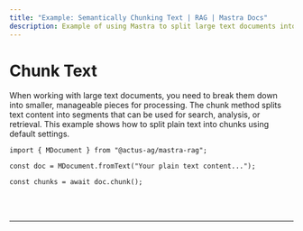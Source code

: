 ```yaml
---
title: "Example: Semantically Chunking Text | RAG | Mastra Docs"
description: Example of using Mastra to split large text documents into smaller chunks for processing.
---
```



# Chunk Text

When working with large text documents, you need to break them down into smaller, manageable pieces for processing. The chunk method splits text content into segments that can be used for search, analysis, or retrieval. This example shows how to split plain text into chunks using default settings.

```tsx copy
import { MDocument } from "@actus-ag/mastra-rag";

const doc = MDocument.fromText("Your plain text content...");

const chunks = await doc.chunk();
```

<br />
<br />
<hr className="dark:border-[#404040] border-gray-300" />
<br />
<br />
<GithubLink
  link={
    "https://github.com/mastra-ai/mastra/blob/main/examples/basics/rag/chunk-text"
  }
/>
